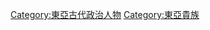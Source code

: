 {{Catnav|頁面分類|人类社会|政治|政治人物}}
{{Catnav|頁面分類|人物|各職業人物|政治人物}}
{{Catnav|頁面分類|皇族|姻親}}

{{catmore}}



[[Category:東亞古代政治人物|Category:東亞古代政治人物]]
[[Category:東亞貴族|Category:東亞貴族]]